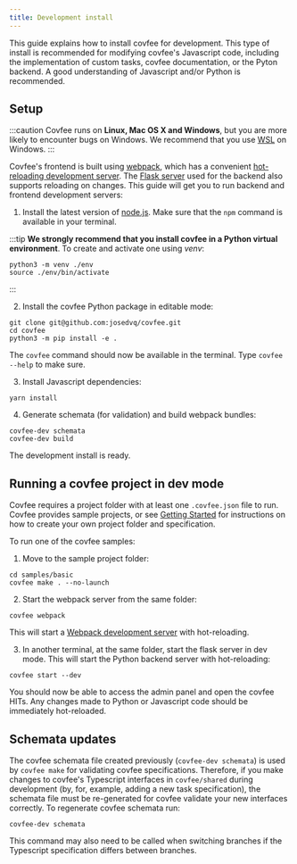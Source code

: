 ```yaml
---
title: Development install
---
```


This guide explains how to install covfee for development. This type of install is recommended for modifying covfee's Javascript code, including the implementation of custom tasks, covfee documentation, or the Pyton backend. A good understanding of Javascript and/or Python is recommended.

## Setup

:::caution
Covfee runs on **Linux, Mac OS X and Windows**, but you are more likely to encounter bugs on Windows. We recommend that you use [WSL](https://docs.microsoft.com/en-us/windows/wsl/install) on Windows.
:::

Covfee's frontend is built using [webpack](https://webpack.js.org/), which has a convenient [hot-reloading development server](https://webpack.js.org/guides/development/). The [Flask server](https://flask.palletsprojects.com/en/2.0.x/) used for the backend also supports reloading on changes. This guide will get you to run backend and frontend development servers:

1. Install the latest version of [node.js](https://nodejs.org/en/download/). Make sure that the `npm` command is available in your terminal.



:::tip
**We strongly recommend that you install covfee in a Python virtual environment**. To create and activate one using *venv*:
```
python3 -m venv ./env
source ./env/bin/activate
```

:::

2. Install the covfee Python package in editable mode:

```
git clone git@github.com:josedvq/covfee.git
cd covfee
python3 -m pip install -e .
```

The `covfee` command should now be available in the terminal. Type `covfee --help` to make sure.

3. Install Javascript dependencies:
```
yarn install
```

4. Generate schemata (for validation) and build webpack bundles:

```
covfee-dev schemata
covfee-dev build
```

The development install is ready.

## Running a covfee project in dev mode

Covfee requires a project folder with at least one `.covfee.json` file to run. Covfee provides sample projects, or see [Getting Started](getting_started) for instructions on how to create your own project folder and specification.

To run one of the covfee samples:

1. Move to the sample project folder:

```
cd samples/basic
covfee make . --no-launch
```

2. Start the webpack server from the same folder:
```
covfee webpack
```
This will start a [Webpack development server](https://webpack.js.org/guides/development/) with hot-reloading.

3. In another terminal, at the same folder, start the flask server in dev mode. This will start the Python backend server with hot-reloading:
```
covfee start --dev
```

You should now be able to access the admin panel and open the covfee HITs. Any changes made to Python or Javascript code should be immediately hot-reloaded.

## Schemata updates

The covfee schemata file created previously (`covfee-dev schemata`) is used by `covfee make` for validating covfee specifications. Therefore, if you make changes to covfee's Typescript interfaces in `covfee/shared` during development (by, for, example, adding a new task specification), the schemata file must be re-generated for covfee validate your new interfaces correctly. To regenerate covfee schemata run:

```
covfee-dev schemata
```

This command may also need to be called when switching branches if the Typescript specification differs between branches.